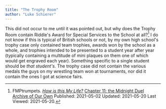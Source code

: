 ```yaml
---
title: "The Trophy Room"
author: "Luke Schierer"
---
```


This did not occur to me until it was pointed out, but why does the Trophy Room
contain Riddle's Award for Special Services to the School at all?[^20210520-1]
I do not know if this is typical of British schools or not, by my own high
school's trophy case only contained team trophies, awards won by the school as
a whole, and trophies intended to be presented to a student year after year
(typically containing a multitude of mini plaques on them one of which would
get engraved each year).  Something specific to a single student should be
*that student's*.  The trophy case did not contain the various medals the guys
on my wrestling team won at tournaments, nor did it contain the ones I got at
science fairs.

[^20210520-1]: FMPtrumpets.
    _[How is this My Life?](https://archiveofourown.org/works/31033985)_
    [Chapter 11: the Midnight Duel](https://archiveofourown.org/works/31033985/chapters/77703686)  
    [Archive of Our Own](https://archiveofourown.org) 
    Published: 2021-05-02 Updated: 2021-05-20 Last Viewed: 2021-05-20.
